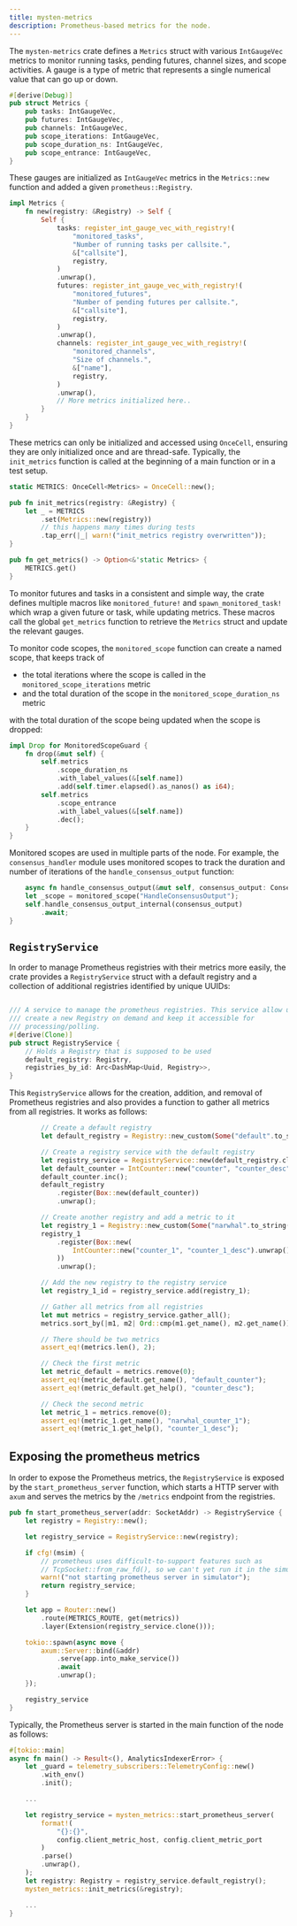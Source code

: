 ```yaml
---
title: mysten-metrics
description: Prometheus-based metrics for the node.
---
```


The `mysten-metrics` crate defines a `Metrics` struct with various `IntGaugeVec` metrics to monitor running tasks,
pending futures, channel sizes, and scope activities. A gauge is a type of metric that represents a single numerical value
that can go up or down.

```rust
#[derive(Debug)]
pub struct Metrics {
    pub tasks: IntGaugeVec,
    pub futures: IntGaugeVec,
    pub channels: IntGaugeVec,
    pub scope_iterations: IntGaugeVec,
    pub scope_duration_ns: IntGaugeVec,
    pub scope_entrance: IntGaugeVec,
}
```

These gauges are initialized as `IntGaugeVec` metrics in the `Metrics::new` function and added a given `prometheus::Registry`.

```rust
impl Metrics {
    fn new(registry: &Registry) -> Self {
        Self {
            tasks: register_int_gauge_vec_with_registry!(
                "monitored_tasks",
                "Number of running tasks per callsite.",
                &["callsite"],
                registry,
            )
            .unwrap(),
            futures: register_int_gauge_vec_with_registry!(
                "monitored_futures",
                "Number of pending futures per callsite.",
                &["callsite"],
                registry,
            )
            .unwrap(),
            channels: register_int_gauge_vec_with_registry!(
                "monitored_channels",
                "Size of channels.",
                &["name"],
                registry,
            )
            .unwrap(),
            // More metrics initialized here..
        }
    }
}
```

These metrics can only be initialized and accessed using `OnceCell`, ensuring they are only initialized once and are thread-safe.
Typically, the `init_metrics` function is called at the beginning of a main function or in a test setup.

```rust
static METRICS: OnceCell<Metrics> = OnceCell::new();

pub fn init_metrics(registry: &Registry) {
    let _ = METRICS
        .set(Metrics::new(registry))
        // this happens many times during tests
        .tap_err(|_| warn!("init_metrics registry overwritten"));
}

pub fn get_metrics() -> Option<&'static Metrics> {
    METRICS.get()
}
```

To monitor futures and tasks in a consistent and simple way, the crate defines multiple macros like `monitored_future!` and `spawn_monitored_task!` which wrap a given future or task, while updating metrics.
These macros call the global `get_metrics` function to retrieve the `Metrics` struct and update the relevant gauges.

To monitor code scopes, the `monitored_scope` function can create a named scope, that keeps track of
- the total iterations where the scope is called in the `monitored_scope_iterations` metric
- and the total duration of the scope in the `monitored_scope_duration_ns` metric

with the total duration of the scope being updated when the scope is dropped:

```rust
impl Drop for MonitoredScopeGuard {
    fn drop(&mut self) {
        self.metrics
            .scope_duration_ns
            .with_label_values(&[self.name])
            .add(self.timer.elapsed().as_nanos() as i64);
        self.metrics
            .scope_entrance
            .with_label_values(&[self.name])
            .dec();
    }
}
```

Monitored scopes are used in multiple parts of the node. For example, the `consensus_handler` module uses monitored scopes to track the duration and number of iterations of
the `handle_consensus_output` function:

```rust
    async fn handle_consensus_output(&mut self, consensus_output: ConsensusOutput) {
    let _scope = monitored_scope("HandleConsensusOutput");
    self.handle_consensus_output_internal(consensus_output)
        .await;
}
```

## `RegistryService`

In order to manage Prometheus registries with their metrics more easily, the crate provides a `RegistryService` struct with a default registry and a collection of additional registries identified by unique UUIDs:

```rust

/// A service to manage the prometheus registries. This service allow us to
/// create a new Registry on demand and keep it accessible for
/// processing/polling.
#[derive(Clone)]
pub struct RegistryService {
    // Holds a Registry that is supposed to be used
    default_registry: Registry,
    registries_by_id: Arc<DashMap<Uuid, Registry>>,
}
```

This `RegistryService` allows for the creation, addition, and removal of Prometheus registries and also provides a function to gather all metrics from all registries.
It works as follows:

```rust
        // Create a default registry
        let default_registry = Registry::new_custom(Some("default".to_string()), None).unwrap();

        // Create a registry service with the default registry
        let registry_service = RegistryService::new(default_registry.clone());
        let default_counter = IntCounter::new("counter", "counter_desc").unwrap();
        default_counter.inc();
        default_registry
            .register(Box::new(default_counter))
            .unwrap();

        // Create another registry and add a metric to it
        let registry_1 = Registry::new_custom(Some("narwhal".to_string()), None).unwrap();
        registry_1
            .register(Box::new(
                IntCounter::new("counter_1", "counter_1_desc").unwrap(),
            ))
            .unwrap();

        // Add the new registry to the registry service
        let registry_1_id = registry_service.add(registry_1);

        // Gather all metrics from all registries
        let mut metrics = registry_service.gather_all();
        metrics.sort_by(|m1, m2| Ord::cmp(m1.get_name(), m2.get_name()));

        // There should be two metrics
        assert_eq!(metrics.len(), 2);

        // Check the first metric
        let metric_default = metrics.remove(0);
        assert_eq!(metric_default.get_name(), "default_counter");
        assert_eq!(metric_default.get_help(), "counter_desc");

        // Check the second metric
        let metric_1 = metrics.remove(0);
        assert_eq!(metric_1.get_name(), "narwhal_counter_1");
        assert_eq!(metric_1.get_help(), "counter_1_desc");
```

## Exposing the prometheus metrics

In order to expose the Prometheus metrics, the `RegistryService` is exposed by the `start_prometheus_server` function, which starts a HTTP server with `axum` and serves the metrics by the `/metrics` endpoint from the registries.

```rust
pub fn start_prometheus_server(addr: SocketAddr) -> RegistryService {
    let registry = Registry::new();

    let registry_service = RegistryService::new(registry);

    if cfg!(msim) {
        // prometheus uses difficult-to-support features such as
        // TcpSocket::from_raw_fd(), so we can't yet run it in the simulator.
        warn!("not starting prometheus server in simulator");
        return registry_service;
    }

    let app = Router::new()
        .route(METRICS_ROUTE, get(metrics))
        .layer(Extension(registry_service.clone()));

    tokio::spawn(async move {
        axum::Server::bind(&addr)
            .serve(app.into_make_service())
            .await
            .unwrap();
    });

    registry_service
}
```

Typically, the Prometheus server is started in the main function of the node as follows:

```rust
#[tokio::main]
async fn main() -> Result<(), AnalyticsIndexerError> {
    let _guard = telemetry_subscribers::TelemetryConfig::new()
        .with_env()
        .init();

    ...

    let registry_service = mysten_metrics::start_prometheus_server(
        format!(
            "{}:{}",
            config.client_metric_host, config.client_metric_port
        )
        .parse()
        .unwrap(),
    );
    let registry: Registry = registry_service.default_registry();
    mysten_metrics::init_metrics(&registry);

    ...
}
```